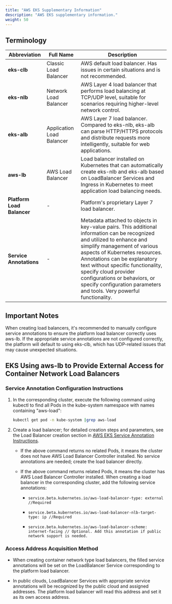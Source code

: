 ```yaml
---
title: "AWS EKS Supplementary Information"
description: "AWS EKS supplementary information."
weight: 50
---
```


## Terminology

| Abbreviation | Full Name | Description |
|---|---|---|
| **eks-clb** | Classic Load Balancer | AWS default load balancer. Has issues in certain situations and is not recommended. |
| **eks-nlb** | Network Load Balancer | AWS Layer 4 load balancer that performs load balancing at TCP/UDP level, suitable for scenarios requiring higher-level network control. |
| **eks-alb** | Application Load Balancer | AWS Layer 7 load balancer. Compared to eks-nlb, eks-alb can parse HTTP/HTTPS protocols and distribute requests more intelligently, suitable for web applications. |
| **aws-lb** | AWS Load Balancer | Load balancer installed on Kubernetes that can automatically create eks-nlb and eks-alb based on LoadBalancer Services and Ingress in Kubernetes to meet application load balancing needs. |
| **Platform Load Balancer** | - | Platform's proprietary Layer 7 load balancer. |
| **Service Annotations** | - | Metadata attached to objects in key-value pairs. This additional information can be recognized and utilized to enhance and simplify management of various aspects of Kubernetes resources. Annotations can be explanatory text without specific functionality, specify cloud provider configurations or behaviors, or specify configuration parameters and tools. Very powerful functionality. |

## Important Notes

When creating load balancers, it's recommended to manually configure service annotations to ensure the platform load balancer correctly uses aws-lb. If the appropriate service annotations are not configured correctly, the platform will default to using eks-clb, which has UDP-related issues that may cause unexpected situations.

## EKS Using aws-lb to Provide External Access for Container Network Load Balancers

### Service Annotation Configuration Instructions

1. In the corresponding cluster, execute the following command using kubectl to find all Pods in the kube-system namespace with names containing "aws-load":

    ```bash
    kubectl get pod -n kube-system |grep aws-load
    ```

2. Create a load balancer; for detailed creation steps and parameters, see the Load Balancer creation section in [AWS EKS Service Annotation Instructions](/configure/clusters/managed/cloud-init/network/aws-eks.mdx#deploy-aws-load-balancer-controller).

    * If the above command returns no related Pods, it means the cluster does not have AWS Load Balancer Controller installed. No service annotations are needed; create the load balancer directly.

    * If the above command returns related Pods, it means the cluster has AWS Load Balancer Controller installed. When creating a load balancer in the corresponding cluster, add the following service annotations:

        * `service.beta.kubernetes.io/aws-load-balancer-type: external //Required`
        
        * `service.beta.kubernetes.io/aws-load-balancer-nlb-target-type: ip //Required`
        
        * `service.beta.kubernetes.io/aws-load-balancer-scheme: internet-facing // Optional. Add this annotation if public network support is needed.`

### Access Address Acquisition Method

* When creating container network type load balancers, the filled service annotations will be set on the LoadBalancer Service corresponding to the platform load balancer.

* In public clouds, LoadBalancer Services with appropriate service annotations will be recognized by the public cloud and assigned addresses. The platform load balancer will read this address and set it as its own access address.
